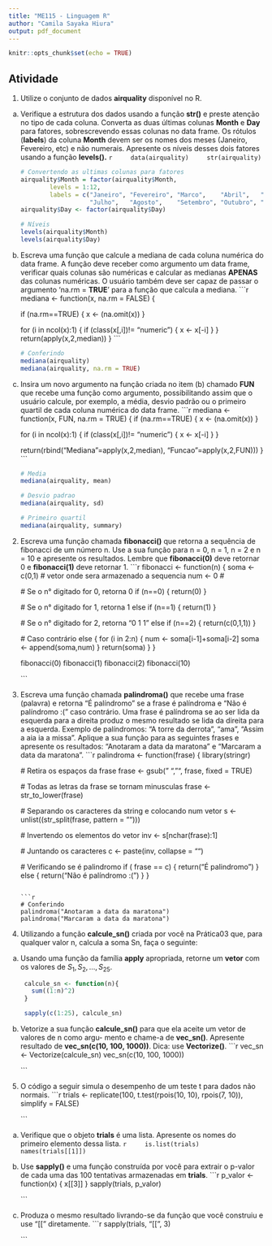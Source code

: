 ---
title: "ME115 - Linguagem R"
author: "Camila Sayaka Hiura"
output: pdf_document
---

```{r setup, include=FALSE}
knitr::opts_chunk$set(echo = TRUE)
```

## Atividade 
1. Utilize o conjunto de dados **airquality** disponível no R.

a. Verifique a estrutura dos dados usando a função **str()** e preste atenção no tipo de cada coluna. Converta as duas últimas colunas **Month** e **Day** para fatores, sobrescrevendo essas colunas no data frame. Os rótulos (**labels**) da coluna **Month** devem ser os nomes dos meses (Janeiro, Fevereiro, etc) e não numerais. Apresente os níveis desses dois fatores usando a função **levels().**
    ```{r}
    data(airquality)
    str(airquality)
    ```

    ```{r}
    # Convertendo as ultimas colunas para fatores
    airquality$Month = factor(airquality$Month,
			levels = 1:12,
			labels = c("Janeiro", "Fevereiro", "Marco",    "Abril",   "Maio",     "Junho",
					   "Julho",   "Agosto",    "Setembro", "Outubro", "Novembro", "Dezembro"))
    airquality$Day <- factor(airquality$Day)
    
		
    ```

    ```{r}
    # Níveis
    levels(airquality$Month)
    levels(airquality$Day)
    ```

b. Escreva uma função que calcule a mediana de cada coluna numérica do data frame. A função
deve receber como argumento um data frame, verificar quais colunas são numéricas e calcular
as medianas **APENAS** das colunas numéricas. O usuário também deve ser capaz de passar o
argumento ‘na.rm = **TRUE**’ para a função que calcula a mediana.
    ```{r}
    mediana <- function(x, na.rm = FALSE) {
      
      if (na.rm==TRUE) {
        x <- (na.omit(x))
      }
      
      for (i in ncol(x):1) {
        if (class(x[,i])!= "numeric") {
          x <- x[-i]
        }
      }
      return(apply(x,2,median))
    }
    ```

    ```{r}
    # Conferindo
    mediana(airquality)
    mediana(airquality, na.rm = TRUE)

    ```

c. Insira um novo argumento na função criada no item (b) chamado **FUN** que recebe uma função
como argumento, possibilitando assim que o usuário calcule, por exemplo, a média, desvio padrão
ou o primeiro quartil de cada coluna numérica do data frame.
    ```{r}
    mediana <- function(x, FUN, na.rm = TRUE) {
      if (na.rm==TRUE) {
        x <- (na.omit(x))
      }
      
      for (i in ncol(x):1) {
        if (class(x[,i])!= "numeric") {
          x <- x[-i]
        }
      }
      
      
     return(rbind("Mediana"=apply(x,2,median), "Funcao"=apply(x,2,FUN)))
    }
    ```
    
    ```{r}
    # Media
    mediana(airquality, mean) 
    ```

    ```{r}
    # Desvio padrao
    mediana(airquality, sd)
    ```

    ```{r}
    # Primeiro quartil
    mediana(airquality, summary)
    ```



2. Escreva uma função chamada **fibonacci()** que retorna a sequência de fibonacci de um número n. Use a sua função para n = 0, n = 1, n = 2 e n = 10 e apresente os resultados. Lembre que **fibonacci(0)** deve retornar 0 e **fibonacci(1)** deve retornar 1.
    ```{r}
    fibonacci <- function(n) {
      soma <- c(0,1) # vetor onde sera armazenado a sequencia
      num <- 0 # 
      
      # Se o n° digitado for 0, retorna 0
      if (n==0) {
        return(0)
      }
      
      # Se o n° digitado for 1, retorna 1
      else if (n==1) {
        return(1)
      }
      
      # Se o n° digitado for 2, retorna "0 1 1"
      else if (n==2) {
        return(c(0,1,1))
      }
      
      # Caso contrário 
      else {
        for (i in 2:n) {
          num <- soma[i-1]+soma[i-2]
          soma <- append(soma,num)
        }
        return(soma)
      }
    }
    
    fibonacci(0)
    fibonacci(1)
    fibonacci(2)
    fibonacci(10)

    ```

3. Escreva uma função chamada **palindroma()** que recebe uma frase (palavra) e retorna “É palíndromo” se a frase é palíndroma e “Não é palíndromo :(” caso contrário. Uma frase é palíndroma se ao ser lida da esquerda para a direita produz o mesmo resultado se lida da direita para a esquerda. Exemplo de palíndromos: “A torre da derrota”, “ama”, “Assim a aia ia a missa”. Aplique a sua função para as seguintes frases e apresente os resultados: “Anotaram a data da maratona” e “Marcaram a data da maratona”.
    ```{r}
    palindroma <- function(frase) {
    library(stringr)
    
    # Retira os espaços da frase
    frase <- gsub(" ", "", frase, fixed = TRUE)
    
    # Todas as letras da frase se tornam minusculas
    frase <- str_to_lower(frase)
  
    # Separando os caracteres da string e colocando num vetor
    s <- unlist((str_split(frase, pattern = "")))
    
    # Invertendo os elementos do vetor
    inv <- s[nchar(frase):1]
    
    # Juntando os caracteres
    c <- paste(inv, collapse = "")
    
    # Verificando se é palindromo
    if ( frase == c) {
      return("É palindromo")
    }
    else {
      return("Não é palíndromo :(")
    }
  }

    ```
  
    ```{r}
    # Conferindo
    palindroma("Anotaram a data da maratona")
    palindroma("Marcaram a data da maratona")
    ```

4. Utilizando a função **calcule_sn()** criada por você na Prática03 que, para qualquer valor n, calcula a soma Sn, faça o seguinte:

a. Usando uma função da família **apply** apropriada, retorne um **vetor** com os valores de $S_1, S_2, \ldots, S_{25}$.
```{r}
    calcule_sn <- function(n){
      sum((1:n)^2)
    }
    
    sapply(c(1:25), calcule_sn)
    ```

b. Vetorize a sua função **calcule_sn()** para que ela aceite um vetor de valores de n como argu-
mento e chame-a de **vec_sn()**. Apresente resultado de **vec_sn(c(10, 100, 1000))**. Dica: use
**Vectorize()**.
    ```{r}
    vec_sn <- Vectorize(calcule_sn)
    vec_sn(c(10, 100, 1000))

    ```

5. O código a seguir simula o desempenho de um teste t para dados não normais.
    ```{r}
    trials <- replicate(100, t.test(rpois(10, 10), rpois(7, 10)), simplify = FALSE)

    ```

a. Verifique que o objeto **trials** é uma lista. Apresente os nomes do primeiro elemento dessa lista.
    ```{r}
    is.list(trials)
		names(trials[[1]])
    ```

b. Use **sapply()** e uma função construída por você para extrair o p-valor de cada uma das 100
tentativas armazenadas em **trials**.
    ```{r}
    p_valor <- function(x) {
      x[[3]]
    }
    sapply(trials, p_valor)

    ```

c. Produza o mesmo resultado livrando-se da função que você construiu e use "[[" diretamente.
    ```{r}
    sapply(trials, "[[", 3)

    ```























